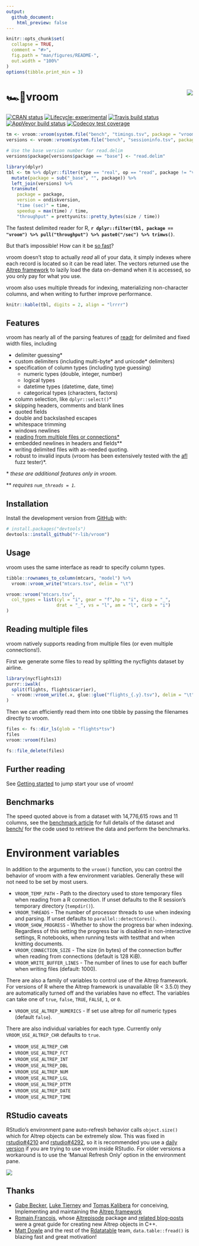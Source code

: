 ```yaml
---
output:
  github_document:
    html_preview: false
---
```


<!-- README.md is generated from README.Rmd. Please edit that file -->

```r
knitr::opts_chunk$set(
  collapse = TRUE,
  comment = "#>",
  fig.path = "man/figures/README-",
  out.width = "100%"
)
options(tibble.print_min = 3)
```

# 🏎💨vroom  <a href="http://r-lib.github.io/vroom"><img src="https://i.gifer.com/2TjY.gif" align="right" /></a>

<!-- badges: start -->
[![CRAN status](https://www.r-pkg.org/badges/version/vroom)](https://cran.r-project.org/package=vroom)
[![Lifecycle: experimental](https://img.shields.io/badge/lifecycle-experimental-orange.svg)](https://www.tidyverse.org/lifecycle/#experimental)
[![Travis build status](https://travis-ci.org/r-lib/vroom.svg?branch=master)](https://travis-ci.org/r-lib/vroom)
[![AppVeyor build status](https://ci.appveyor.com/api/projects/status/github/r-lib/vroom?branch=master&svg=true)](https://ci.appveyor.com/project/r-lib/vroom)
[![Codecov test coverage](https://codecov.io/gh/r-lib/vroom/branch/master/graph/badge.svg)](https://codecov.io/gh/r-lib/vroom?branch=master)
<!-- badges: end -->

```r
tm <- vroom::vroom(system.file("bench", "timings.tsv", package = "vroom"))
versions <- vroom::vroom(system.file("bench", "sessioninfo.tsv", package = "vroom"))

# Use the base version number for read.delim
versions$package[versions$package == "base"] <- "read.delim"

library(dplyr)
tbl <- tm %>% dplyr::filter(type == "real", op == "read", package != "vroom_dplyr") %>%
  mutate(package = sub("_base", "", package)) %>%
  left_join(versions) %>%
  transmute(
    package = package,
    version = ondiskversion,
    "time (sec)" = time,
    speedup = max(time) / time,
    "throughput" = prettyunits::pretty_bytes(size / time))
```

The fastest delimited reader for R, **`r dplyr::filter(tbl, package == "vroom") %>% pull("throughput") %>% paste0("/sec") %>% trimws()`**.

But that's impossible! How can it be [so fast](https://r-lib.github.io/vroom/articles/benchmarks/benchmarks.html)?

vroom doesn't stop to actually _read_ all of your data, it simply indexes where
each record is located so it can be read later. The vectors returned use the
[Altrep framework](https://svn.r-project.org/R/branches/ALTREP/ALTREP.html) to
lazily load the data on-demand when it is accessed, so you only pay for what
you use.

vroom also uses multiple threads for indexing, materializing non-character
columns, and when writing to further improve performance.

```r
knitr::kable(tbl, digits = 2, align = "lrrrr")
```

## Features

vroom has nearly all of the parsing features of
[readr](https://readr.tidyverse.org) for delimited and fixed width files, including

- delimiter guessing\*
- custom delimiters (including multi-byte\* and unicode\* delimiters)
- specification of column types (including type guessing)
  - numeric types (double, integer, number)
  - logical types
  - datetime types (datetime, date, time)
  - categorical types (characters, factors)
- column selection, like `dplyr::select()`\*
- skipping headers, comments and blank lines
- quoted fields
- double and backslashed escapes
- whitespace trimming
- windows newlines
- [reading from multiple files or connections\*](#reading-multiple-files)
- embedded newlines in headers and fields\*\*
- writing delimited files with as-needed quoting.
- robust to invalid inputs (vroom has been extensively tested with the
  [afl](http://lcamtuf.coredump.cx/afl/) fuzz tester)\*.

\* *these are additional features only in vroom.*

\*\* *requires `num_threads = 1`.*

## Installation

Install the development version from [GitHub](https://github.com/) with:

``` r
# install.packages("devtools")
devtools::install_github("r-lib/vroom")
```
## Usage

vroom uses the same interface as readr to specify column types.

```r
tibble::rownames_to_column(mtcars, "model") %>%
  vroom::vroom_write("mtcars.tsv", delim = "\t")
```

```r
vroom::vroom("mtcars.tsv",
  col_types = list(cyl = "i", gear = "f",hp = "i", disp = "_",
                   drat = "_", vs = "l", am = "l", carb = "i")
)
```

## Reading multiple files

vroom natively supports reading from multiple files (or even multiple
connections!).

First we generate some files to read by splitting the nycflights dataset by
airline.
```r
library(nycflights13)
purrr::iwalk(
  split(flights, flights$carrier),
  ~ vroom::vroom_write(.x, glue::glue("flights_{.y}.tsv"), delim = "\t")
)
```

Then we can efficiently read them into one tibble by passing the filenames
directly to vroom.

```r
files <- fs::dir_ls(glob = "flights*tsv")
files
vroom::vroom(files)
```

```r
fs::file_delete(files)
```

## Further reading

See [Getting started](https://r-lib.github.io/vroom/articles/vroom.html)
to jump start your use of vroom!

## Benchmarks

The speed quoted above is from a dataset with 14,776,615 rows and 11 columns,
see the [benchmark
article](https://r-lib.github.io/vroom/articles/benchmarks/benchmarks.html)
for full details of the dataset and
[bench/](https://github.com/r-lib/vroom/blob/master/inst/bench) for the code
used to retrieve the data and perform the benchmarks.

# Environment variables

In addition to the arguments to the `vroom()` function, you can control the
behavior of vroom with a few environment variables. Generally these will not
need to be set by most users.

- `VROOM_TEMP_PATH` - Path to the directory used to store temporary files when
  reading from a R connection. If unset defaults to the R session's temporary
  directory (`tempdir()`).
- `VROOM_THREADS` - The number of processor threads to use when indexing and
  parsing. If unset defaults to `parallel::detectCores()`.
- `VROOM_SHOW_PROGRESS` - Whether to show the progress bar when indexing.
  Regardless of this setting the progress bar is disabled in non-interactive
  settings, R notebooks, when running tests with testthat and when knitting
  documents.
- `VROOM_CONNECTION_SIZE` - The size (in bytes) of the connection buffer when
  reading from connections (default is 128 KiB).
- `VROOM_WRITE_BUFFER_LINES` - The number of lines to use for each buffer when
  writing files (default: 1000).

There are also a family of variables to control use of the Altrep framework.
For versions of R where the Altrep framework is unavailable (R < 3.5.0) they
are automatically turned off and the variables have no effect. The variables
can take one of `true`, `false`, `TRUE`, `FALSE`, `1`, or `0`.

- `VROOM_USE_ALTREP_NUMERICS` - If set use altrep for _all_ numeric types
  (default `false`).

There are also individual variables for each type. Currently only
`VROOM_USE_ALTREP_CHR` defaults to `true`.

- `VROOM_USE_ALTREP_CHR`
- `VROOM_USE_ALTREP_FCT`
- `VROOM_USE_ALTREP_INT`
- `VROOM_USE_ALTREP_DBL`
- `VROOM_USE_ALTREP_NUM`
- `VROOM_USE_ALTREP_LGL`
- `VROOM_USE_ALTREP_DTTM`
- `VROOM_USE_ALTREP_DATE`
- `VROOM_USE_ALTREP_TIME`

## RStudio caveats

RStudio's environment pane auto-refresh behavior calls `object.size()` which for Altrep
objects can be extremely slow. This was fixed in
[rstudio#4210](https://github.com/rstudio/rstudio/pull/4210) and [rstudio#4292](https://github.com/rstudio/rstudio/pull/4292), so it is
recommended you use a [daily version](https://dailies.rstudio.com/) if you are
trying to use vroom inside RStudio. For older versions a workaround is to
use the 'Manual Refresh Only' option in the environment pane.

![](https://user-images.githubusercontent.com/470418/51357022-95a1f280-1a82-11e9-8035-3687c8fd5dd8.png)

## Thanks

- [Gabe Becker](https://twitter.com/groundwalkergmb), [Luke
  Tierney](https://stat.uiowa.edu/~luke/) and [Tomas Kalibera](https://github.com/kalibera) for
  conceiving, Implementing and maintaining the [Altrep
  framework](https://svn.r-project.org/R/branches/ALTREP/ALTREP.html)
- [Romain François](https://twitter.com/romain_francois), whose
  [Altrepisode](https://purrple.cat/blog/2018/10/14/altrep-and-cpp/) package
  and [related blog-posts](https://purrple.cat/blog/2018/10/14/altrep-and-cpp/) were a great guide for creating new Altrep objects in C++.
- [Matt Dowle](https://twitter.com/mattdowle) and the rest of the [Rdatatable](https://github.com/Rdatatable) team, `data.table::fread()` is blazing fast and great motivation!
